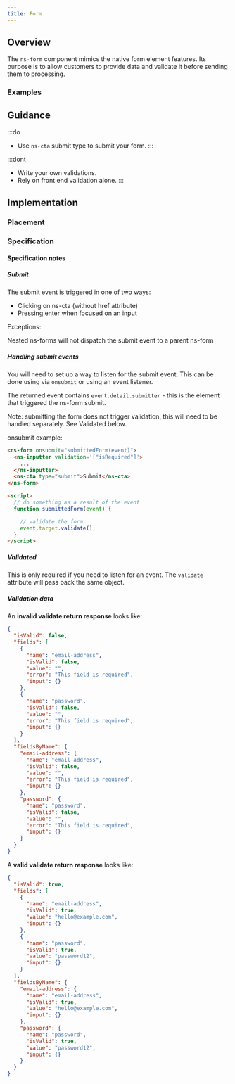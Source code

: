 ```yaml
---
title: Form
---
```




## Overview

<CompDetails name={componentName} />

The `ns-form` component mimics the native form element features. Its purpose is to allow customers to provide data and validate it before sending them to processing.

### Examples

<ExampleViewer type="standard" />

## Guidance

:::do
- Use `ns-cta` submit type to submit your form.
:::

:::dont
- Write your own validations.
- Rely on front end validation alone.
:::

## Implementation

### Placement

<Placement name={componentName} />

### Specification

<Specification name={componentName} />

#### Specification notes

##### Submit

The submit event is triggered in one of two ways:

- Clicking on ns-cta (without href attribute)
- Pressing enter when focused on an input

Exceptions:

Nested ns-forms will not dispatch the submit event to a parent ns-form

##### Handling submit events

You will need to set up a way to listen for the submit event. This can be done using via `onsubmit` or using an event listener.

The returned event contains `event.detail.submitter` - this is the element that triggered the ns-form submit.

Note: submitting the form does not trigger validation, this will need to be handled separately. See Validated below.

onsubmit example:

```html
<ns-form onsubmit="submittedForm(event)">
  <ns-inputter validation='["isRequired"]'>
    ...
  </ns-inputter>
  <ns-cta type="submit">Submit</ns-cta>
</ns-form>

<script>
  // do something as a result of the event
  function submittedForm(event) {

    // validate the form
    event.target.validate();
  }
</script>
```

##### Validated

This is only required if you need to listen for an event. The `validate` attribute will pass back the same object.

##### Validation data

An **invalid validate return response** looks like:

```json
{
  "isValid": false,
  "fields": [
    {
      "name": "email-address",
      "isValid": false,
      "value": "",
      "error": "This field is required",
      "input": {}
    },
    {
      "name": "password",
      "isValid": false,
      "value": "",
      "error": "This field is required",
      "input": {}
    }
  ],
  "fieldsByName": {
    "email-address": {
      "name": "email-address",
      "isValid": false,
      "value": "",
      "error": "This field is required",
      "input": {}
    },
    "password": {
      "name": "password",
      "isValid": false,
      "value": "",
      "error": "This field is required",
      "input": {}
    }
  }
}
```

A **valid validate return response** looks like:

```json
{
  "isValid": true,
  "fields": [
    {
      "name": "email-address",
      "isValid": true,
      "value": "hello@example.com",
      "input": {}
    },
    {
      "name": "password",
      "isValid": true,
      "value": "password12",
      "input": {}
    }
  ],
  "fieldsByName": {
    "email-address": {
      "name": "email-address",
      "isValid": true,
      "value": "hello@example.com",
      "input": {}
    },
    "password": {
      "name": "password",
      "isValid": true,
      "value": "password12",
      "input": {}
    }
  }
}
```

